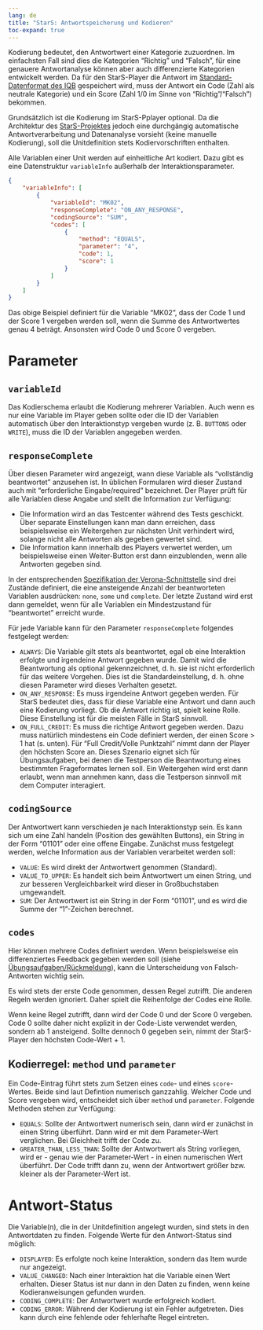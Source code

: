```yaml
---
lang: de
title: "StarS: Antwortspeicherung und Kodieren"
toc-expand: true
---
```


Kodierung bedeutet, den Antwortwert einer Kategorie zuzuordnen. Im einfachsten Fall sind dies die Kategorien "Richtig" und "Falsch", für eine genauere Antwortanalyse können aber auch differenzierte Kategorien entwickelt werden. Da für den StarS-Player die Antwort im [Standard-Datenformat des IQB](../../../coding/data-structures/response.qmd) gespeichert wird, muss der Antwort ein Code (Zahl als neutrale Kategorie) und ein Score (Zahl 1/0 im Sinne von "Richtig"/"Falsch") bekommen.

Grundsätzlich ist die Kodierung im StarS-Pplayer optional. Da die Architektur des [StarS-Projektes](https://www.iqb.hu-berlin.de/research/dm/StarS/) jedoch eine durchgängig automatische Antwortverarbeitung und Datenanalyse vorsieht (keine manuelle Kodierung), soll die Unitdefinition stets Kodiervorschriften enthalten.

Alle Variablen einer Unit werden auf einheitliche Art kodiert. Dazu gibt es eine Datenstruktur `variableInfo` außerhalb der Interaktionsparameter.

```json
{
    "variableInfo": [
        {
            "variableId": "MK02",
            "responseComplete": "ON_ANY_RESPONSE",
            "codingSource": "SUM",
            "codes": [
                {
                    "method": "EQUALS",
                    "parameter": "4",
                    "code": 1,
                    "score": 1
                }
            ]
        }
    ]
}
```

Das obige Beispiel definiert für die Variable "MK02", dass der Code 1 und der Score 1 vergeben werden soll, wenn die Summe des Antwortwertes genau 4 beträgt. Ansonsten wird Code 0 und Score 0 vergeben.

# Parameter

## `variableId`

Das Kodierschema erlaubt die Kodierung mehrerer Variablen. Auch wenn es nur eine Variable im Player geben sollte oder die ID der Variablen automatisch über den Interaktionstyp vergeben wurde (z. B. `BUTTONS` oder `WRITE`), muss die ID der Variablen angegeben werden.

## `responseComplete`

Über diesen Parameter wird angezeigt, wann diese Variable als "vollständig beantwortet" anzusehen ist. In üblichen Formularen wird dieser Zustand auch mit "erforderliche Eingabe/required" bezeichnet. Der Player prüft für alle Variablen diese Angabe und stellt die Information zur Verfügung:

* Die Information wird an das Testcenter während des Tests geschickt. Über separate Einstellungen kann man dann erreichen, dass beispielsweise ein Weitergehen zur nächsten Unit verhindert wird, solange nicht alle Antworten als gegeben gewertet sind.
* Die Information kann innerhalb des Players verwertet werden, um beispielsweise einen Weiter-Button erst dann einzublenden, wenn alle Antworten gegeben sind.

In der entsprechenden [Spezifikation der Verona-Schnittstelle](https://verona-interfaces.github.io/player-docs/vopStateChangedNotification.html#responseprogress) sind drei Zustände definiert, die eine ansteigende Anzahl der beantworteten Variablen ausdrücken: `none`, `some` und `complete`. Der letzte Zustand wird erst dann gemeldet, wenn für alle Variablen ein Mindestzustand für "beantwortet" erreicht wurde.

Für jede Variable kann für den Parameter `responseComplete` folgendes festgelegt werden:

* `ALWAYS`: Die Variable gilt stets als beantwortet, egal ob eine Interaktion erfolgte und irgendeine Antwort gegeben wurde. Damit wird die Beantwortung als optional gekennzeichnet, d. h. sie ist nicht erforderlich für das weitere Vorgehen. Dies ist die Standardeinstellung, d. h. ohne diesen Parameter wird dieses Verhalten gesetzt.
* `ON_ANY_RESPONSE`: Es muss irgendeine Antwort gegeben werden. Für StarS bedeutet dies, dass für diese Variable eine Antwort und dann auch eine Kodierung vorliegt. Ob die Antwort richtig ist, spielt keine Rolle. Diese Einstellung ist für die meisten Fälle in StarS sinnvoll.
* `ON_FULL_CREDIT`: Es muss die richtige Antwort gegeben werden. Dazu muss natürlich mindestens ein Code definiert werden, der einen Score > 1 hat (s. unten). Für "Full Credit/Volle Punktzahl" nimmt dann der Player den höchsten Score an. Dieses Szenario eignet sich für Übungsaufgaben, bei denen die Testperson die Beantwortung eines bestimmten Frageformates lernen soll. Ein Weitergehen wird erst dann erlaubt, wenn man annehmen kann, dass die Testperson sinnvoll mit dem Computer interagiert.   

## `codingSource`

Der Antwortwert kann verschieden je nach Interaktionstyp sein. Es kann sich um eine Zahl handeln (Position des gewählten Buttons), ein String in der Form "01101" oder eine offene Eingabe. Zunächst muss festgelegt werden, welche Information aus der Variablen verarbeitet werden soll:

* `VALUE`: Es wird direkt der Antwortwert genommen (Standard).
* `VALUE_TO_UPPER`: Es handelt sich beim Antwortwert um einen String, und zur besseren Vergleichbarkeit wird dieser in Großbuchstaben umgewandelt.
* `SUM`: Der Antwortwert ist ein String in der Form "01101", und es wird die Summe der "1"-Zeichen berechnet.

## `codes`

Hier können mehrere Codes definiert werden. Wenn beispielsweise ein differenziertes Feedback gegeben werden soll (siehe [Übungsaufgaben/Rückmeldung](feedback.qmd)), kann die Unterscheidung von Falsch-Antworten wichtig sein.

Es wird stets der erste Code genommen, dessen Regel zutrifft. Die anderen Regeln werden ignoriert. Daher spielt die Reihenfolge der Codes eine Rolle.

Wenn keine Regel zutrifft, dann wird der Code 0 und der Score 0 vergeben. Code 0 sollte daher nicht explizit in der Code-Liste verwendet werden, sondern ab 1 ansteigend. Sollte dennoch 0 gegeben sein, nimmt der StarS-Player den höchsten Code-Wert + 1.

## Kodierregel: `method` und `parameter`

Ein Code-Eintrag führt stets zum Setzen eines `code`- und eines `score`-Wertes. Beide sind laut Defintion numerisch ganzzahlig. Welcher Code und Score vergeben wird, entscheidet sich über `method` und `parameter`. Folgende Methoden stehen zur Verfügung:

* `EQUALS`: Sollte der Antwortwert numerisch sein, dann wird er zunächst in einen String überführt. Dann wird er mit dem Parameter-Wert verglichen. Bei Gleichheit trifft der Code zu.
* `GREATER_THAN`, `LESS_THAN`: Sollte der Antwortwert als String vorliegen, wird er - genau wie der Parameter-Wert - in einen numerischen Wert überführt. Der Code trifft dann zu, wenn der Antwortwert größer bzw. kleiner als der Parameter-Wert ist.

# Antwort-Status

Die Variable(n), die in der Unitdefinition angelegt wurden, sind stets in den Antwortdaten zu finden. Folgende Werte für den Antwort-Status sind möglich:

* `DISPLAYED`: Es erfolgte noch keine Interaktion, sondern das Item wurde nur angezeigt.
* `VALUE_CHANGED`: Nach einer Interaktion hat die Variable einen Wert erhalten. Dieser Status ist nur dann in den Daten zu finden, wenn keine Kodieranweisungen gefunden wurden.
* `CODING_COMPLETE`: Der Antwortwert wurde erfolgreich kodiert.
* `CODING_ERROR`: Während der Kodierung ist ein Fehler aufgetreten. Dies kann durch eine fehlende oder fehlerhafte Regel eintreten.
